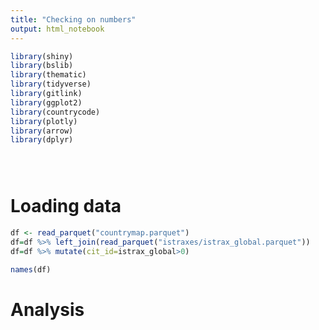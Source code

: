 ```yaml
---
title: "Checking on numbers"
output: html_notebook
---
```



```r

library(shiny)
library(bslib)
library(thematic)
library(tidyverse)
library(gitlink)
library(ggplot2)
library(countrycode)
library(plotly)
library(arrow)
library(dplyr)





```

# Loading data

```r


df <- read_parquet("countrymap.parquet")
df=df %>% left_join(read_parquet("istraxes/istrax_global.parquet"))
df=df %>% mutate(cit_id=istrax_global>0)

names(df)

```


# Analysis

```r





```